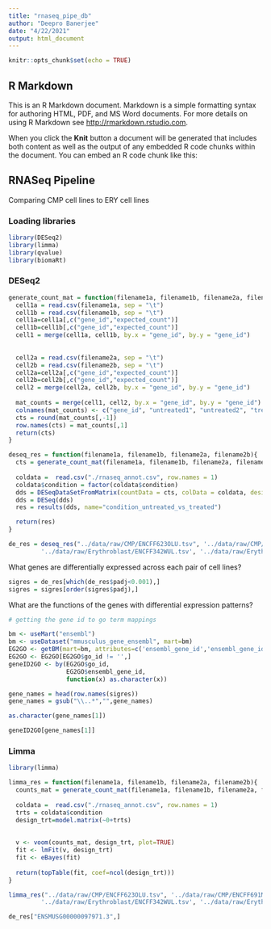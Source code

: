 ```yaml
---
title: "rnaseq_pipe_db"
author: "Deepro Banerjee"
date: "4/22/2021"
output: html_document
---
```


```r
knitr::opts_chunk$set(echo = TRUE)
```

## R Markdown

This is an R Markdown document. Markdown is a simple formatting syntax for authoring HTML, PDF, and MS Word documents. For more details on using R Markdown see <http://rmarkdown.rstudio.com>.

When you click the **Knit** button a document will be generated that includes both content as well as the output of any embedded R code chunks within the document. You can embed an R code chunk like this:

## RNASeq Pipeline
Comparing CMP cell lines to ERY cell lines

### Loading libraries
```r
library(DESeq2)
library(limma)
library(qvalue)
library(biomaRt)
```

### DESeq2

```r
generate_count_mat = function(filename1a, filename1b, filename2a, filename2b){
  cell1a = read.csv(filename1a, sep = "\t")
  cell1b = read.csv(filename1b, sep = "\t")
  cell1a=cell1a[,c("gene_id","expected_count")]
  cell1b=cell1b[,c("gene_id","expected_count")]
  cell1 = merge(cell1a, cell1b, by.x = "gene_id", by.y = "gene_id")
  
  
  cell2a = read.csv(filename2a, sep = "\t")
  cell2b = read.csv(filename2b, sep = "\t")
  cell2a=cell2a[,c("gene_id","expected_count")]
  cell2b=cell2b[,c("gene_id","expected_count")]
  cell2 = merge(cell2a, cell2b, by.x = "gene_id", by.y = "gene_id")
  
  mat_counts = merge(cell1, cell2, by.x = "gene_id", by.y = "gene_id")
  colnames(mat_counts) <- c("gene_id", "untreated1", "untreated2", "treated1", "treated2")
  cts = round(mat_counts[,-1])
  row.names(cts) = mat_counts[,1]
  return(cts)
}

```

```r
deseq_res = function(filename1a, filename1b, filename2a, filename2b){
  cts = generate_count_mat(filename1a, filename1b, filename2a, filename2b)
  
  coldata =  read.csv("./rnaseq_annot.csv", row.names = 1)
  coldata$condition = factor(coldata$condition)
  dds = DESeqDataSetFromMatrix(countData = cts, colData = coldata, design= ~ condition)
  dds = DESeq(dds)
  res = results(dds, name="condition_untreated_vs_treated")

  return(res)
}
```


```r
de_res = deseq_res("../data/raw/CMP/ENCFF623OLU.tsv", '../data/raw/CMP/ENCFF691MHW.tsv', 
         '../data/raw/Erythroblast/ENCFF342WUL.tsv', '../data/raw/Erythroblast/ENCFF858JHF.tsv')
```

What genes are differentially expressed across each pair of cell lines?
```r
sigres = de_res[which(de_res$padj<0.001),]
sigres = sigres[order(sigres$padj),]
```


What are the functions of the genes with differential expression patterns?

```r
# getting the gene id to go term mappings

bm <- useMart("ensembl")
bm <- useDataset("mmusculus_gene_ensembl", mart=bm)
EG2GO <- getBM(mart=bm, attributes=c('ensembl_gene_id','ensembl_gene_id_version','external_gene_name','go_id'))
EG2GO <- EG2GO[EG2GO$go_id != '',]
geneID2GO <- by(EG2GO$go_id,
                EG2GO$ensembl_gene_id,
                function(x) as.character(x))
```



```r
gene_names = head(row.names(sigres))
gene_names = gsub("\\..*","",gene_names)
```

```r
as.character(gene_names[1])
```


```r
geneID2GO[gene_names[1]]
```

### Limma 

```r
library(limma)
```



```r
limma_res = function(filename1a, filename1b, filename2a, filename2b){
  counts_mat = generate_count_mat(filename1a, filename1b, filename2a, filename2b)
  
  coldata =  read.csv("./rnaseq_annot.csv", row.names = 1)
  trts = coldata$condition
  design_trt=model.matrix(~0+trts)
  
  
  v <- voom(counts_mat, design_trt, plot=TRUE)
  fit <- lmFit(v, design_trt)
  fit <- eBayes(fit)
  
  return(topTable(fit, coef=ncol(design_trt)))  
}

```



```r
limma_res("../data/raw/CMP/ENCFF623OLU.tsv", '../data/raw/CMP/ENCFF691MHW.tsv', 
         '../data/raw/Erythroblast/ENCFF342WUL.tsv', '../data/raw/Erythroblast/ENCFF858JHF.tsv')
```


```r
de_res["ENSMUSG00000097971.3",]
```


